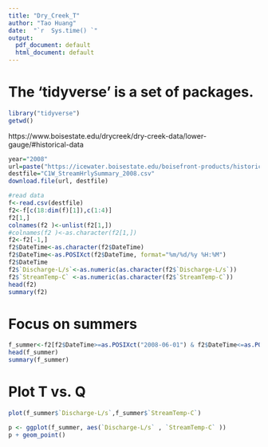 ```yaml
---
title: "Dry_Creek_T"
author: "Tao Huang"
date:  "`r  Sys.time() `"
output:
  pdf_document: default
  html_document: default
---
```


# The 'tidyverse' is a set of packages.
```r
library("tidyverse")
getwd()
```

https://www.boisestate.edu/drycreek/dry-creek-data/lower-gauge/#historical-data

```r
year="2008"
url=paste("https://icewater.boisestate.edu/boisefront-products/historical/dcew_C1W/StreamHourlyData/C1W_StreamHrlySummary_",year,".csv",sep="")
destfile="C1W_StreamHrlySummary_2008.csv"
download.file(url, destfile)
```

```r
#read data
f<-read.csv(destfile)
f2<-f[c(18:dim(f)[1]),c(1:4)]
f2[1,]
colnames(f2 )<-unlist(f2[1,])
#colnames(f2 )<-as.character(f2[1,])
f2<-f2[-1,]
f2$DateTime<-as.character(f2$DateTime)
f2$DateTime<-as.POSIXct(f2$DateTime, format="%m/%d/%y %H:%M")
f2$DateTime
f2$`Discharge-L/s`<-as.numeric(as.character(f2$`Discharge-L/s`))
f2$`StreamTemp-C` <-as.numeric(as.character(f2$`StreamTemp-C`))
head(f2)
summary(f2)
```

# Focus on summers
```r
f_summer<-f2[f2$DateTime>=as.POSIXct("2008-06-01") & f2$DateTime<=as.POSIXct("2008-08-31") & !is.na(f2$DateTime) &f2$`Discharge-L/s`>0  ,]
head(f_summer)
summary(f_summer)

```

# Plot T vs. Q
```r
plot(f_summer$`Discharge-L/s`,f_summer$`StreamTemp-C`)
```

```r
p <- ggplot(f_summer, aes(`Discharge-L/s` , `StreamTemp-C` ))
p + geom_point()
```

